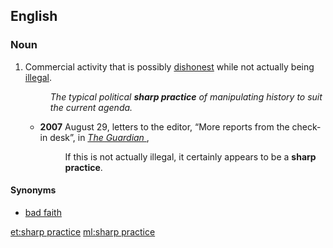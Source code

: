 ==English==

===Noun===
{{en-noun|head=[[sharp]] [[practice]]}}

# Commercial activity that is possibly [[dishonest]] while not actually being [[illegal]].
#: ''The typical political '''sharp practice''' of manipulating history to suit the current agenda.''
#* '''2007''' August 29, letters to the editor, “More reports from the check-in desk”, in ''[[w:The  Guardian|The Guardian ]]'',
#*: If this is not actually illegal, it certainly appears to be a '''sharp practice'''.

====Synonyms====
* [[bad faith]]

[[et:sharp practice]]
[[ml:sharp practice]]